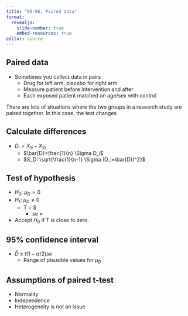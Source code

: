 ```yaml
---
title: "09-06, Paired data"
format: 
  revealjs:
    slide-number: true
    embed-resources: true
editor: source
---
```


## Paired data

-   Sometimes you collect data in pairs
    -   Drug for left arm, placebo for right arm
    -   Measure patient before intervention and after
    -   Each exposed patient matched on age/sex with control
    
:::notes
There are lots of situations where the two groups in a research study are paired together. In this case, the test changes
:::

## Calculate differences

-   $D_i = X_{1i}-X_{2i}$
    -   $\bar{D}=\frac{1}{n} \Sigma D_i$
    -   $S_D=\sqrt{\frac{1}{n-1} \Sigma (D_i=\bar{D})^2}$

## Test of hypothesis

-   $H_0:\ \mu_D = 0$
-   $H_1:\ \mu_D \ne 0$
    -   T = $\frac{\bar{D}}{se}
        -   se = \frac{S_D}{\sqrt{n}}
-   Accept $H_0$ if T is close to zero.

## 95% confidence interval

-   $\bar{D} \pm t(1-\alpha/2) se$
    -   Range of plausible values for $\mu_D$
    
## Assumptions of paired t-test

-   Normality
-   Independence
-   Heterogeneity is not an issue